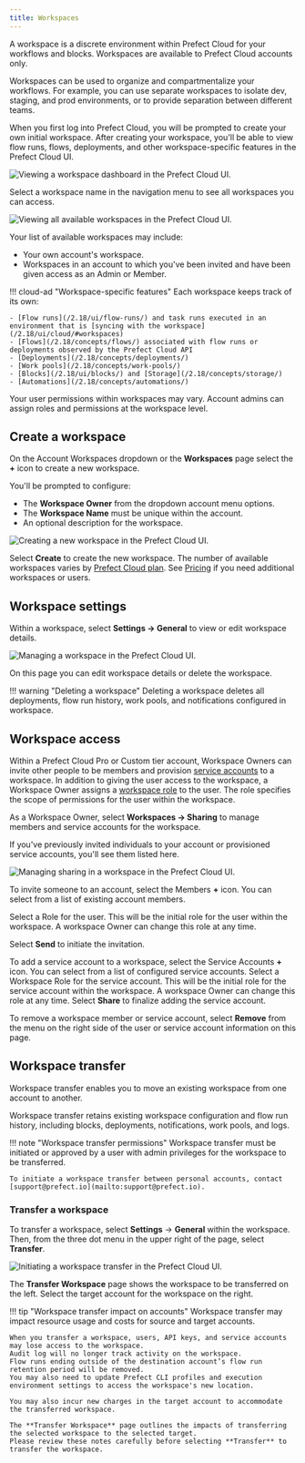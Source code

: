 ```yaml
---
title: Workspaces
---
```



A workspace is a discrete environment within Prefect Cloud for your workflows and blocks.
Workspaces are available to Prefect Cloud accounts only.

Workspaces can be used to organize and compartmentalize your workflows.
For example, you can use separate workspaces to isolate dev, staging, and prod environments, or to provide separation between different teams.

When you first log into Prefect Cloud, you will be prompted to create your own initial workspace.
After creating your workspace, you'll be able to view flow runs, flows, deployments, and other workspace-specific features in the Prefect Cloud UI.

![Viewing a workspace dashboard in the Prefect Cloud UI.](/2.18/img/ui/cloud-new-workspace.png)

Select a workspace name in the navigation menu to see all workspaces you can access.

![Viewing all available workspaces in the Prefect Cloud UI.](/2.18/img/ui/all-workspaces.png)

Your list of available workspaces may include:

- Your own account's workspace.
- Workspaces in an account to which you've been invited and have been given access as an Admin or Member.

!!! cloud-ad "Workspace-specific features"
    Each workspace keeps track of its own:

    - [Flow runs](/2.18/ui/flow-runs/) and task runs executed in an environment that is [syncing with the workspace](/2.18/ui/cloud/#workspaces)
    - [Flows](/2.18/concepts/flows/) associated with flow runs or deployments observed by the Prefect Cloud API
    - [Deployments](/2.18/concepts/deployments/)
    - [Work pools](/2.18/concepts/work-pools/)
    - [Blocks](/2.18/ui/blocks/) and [Storage](/2.18/concepts/storage/)
    - [Automations](/2.18/concepts/automations/)

Your user permissions within workspaces may vary.
Account admins can assign roles and permissions at the workspace level.

## Create a workspace

On the Account Workspaces dropdown or the **Workspaces** page select the **+** icon to create a new workspace.

You'll be prompted to configure:

- The **Workspace Owner** from the dropdown account menu options.
- The **Workspace Name** must be unique within the account.
- An optional description for the workspace.

![Creating a new workspace in the Prefect Cloud UI.](/2.18/img/ui/create-workspace.png)

Select **Create** to create the new workspace.
The number of available workspaces varies by [Prefect Cloud plan](https://www.prefect.io/pricing/).
See [Pricing](https://www.prefect.io/pricing/) if you need additional workspaces or users.

## Workspace settings

Within a workspace, select **Settings -> General** to view or edit workspace details.  

![Managing a workspace in the Prefect Cloud UI.](/2.18/img/ui/workspace-settings.png)

On this page you can edit workspace details or delete the workspace.

!!! warning "Deleting a workspace"
    Deleting a workspace deletes all deployments, flow run history, work pools, and notifications configured in workspace.

## Workspace access <span class="badge pro"></span> <span class="badge custom"></span>

Within a Prefect Cloud Pro or Custom tier account, Workspace Owners can invite other people to be members and provision [service accounts](/2.18/ui/service-accounts/) to a workspace.
In addition to giving the user access to the workspace, a Workspace Owner assigns a [workspace role](/2.18/ui/roles/) to the user.
The role specifies the scope of permissions for the user within the workspace.

As a Workspace Owner, select **Workspaces -> Sharing** to manage members and service accounts for the workspace.

If you've previously invited individuals to your account or provisioned service accounts, you'll see them listed here.

![Managing sharing in a workspace in the Prefect Cloud UI.](/2.18/img/ui/workspace-sharing.png)

To invite someone to an account, select the Members **+** icon. You can select from a list of existing account members.

Select a Role for the user.
This will be the initial role for the user within the workspace. A workspace Owner can change this role at any time.

Select **Send** to initiate the invitation.

To add a service account to a workspace, select the Service Accounts **+** icon.
You can select from a list of configured service accounts.
Select a Workspace Role for the service account. This will be the initial role for the service account within the workspace.
A workspace Owner can change this role at any time. Select **Share** to finalize adding the service account.

To remove a workspace member or service account, select **Remove** from the menu on the right side of the user or service account information on this page.

## Workspace transfer

Workspace transfer enables you to move an existing workspace from one account to another.

Workspace transfer retains existing workspace configuration and flow run history, including blocks, deployments, notifications, work pools, and logs.

!!! note "Workspace transfer permissions"
    Workspace transfer must be initiated or approved by a user with admin privileges for the workspace to be transferred.

    To initiate a workspace transfer between personal accounts, contact [support@prefect.io](mailto:support@prefect.io).

### Transfer a workspace

To transfer a workspace, select **Settings**  -> **General** within the workspace.
Then, from the three dot menu in the upper right of the page, select **Transfer**.

![Initiating a workspace transfer in the Prefect Cloud UI.](/2.18/img/ui/workspace-transfer.png)

The **Transfer Workspace** page shows the workspace to be transferred on the left.
Select the target account for the workspace on the right.

!!! tip "Workspace transfer impact on accounts"
    Workspace transfer may impact resource usage and costs for source and target accounts.

    When you transfer a workspace, users, API keys, and service accounts may lose access to the workspace. 
    Audit log will no longer track activity on the workspace. 
    Flow runs ending outside of the destination account’s flow run retention period will be removed. 
    You may also need to update Prefect CLI profiles and execution environment settings to access the workspace's new location.

    You may also incur new charges in the target account to accommodate the transferred workspace.

    The **Transfer Workspace** page outlines the impacts of transferring the selected workspace to the selected target. 
    Please review these notes carefully before selecting **Transfer** to transfer the workspace.
